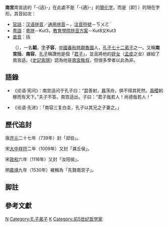 {{CJK-New-Char|284C8|ver=B}}

{{noteTA
|T=zh:南宮适; zh-hans:南宫适; zh-hant:南宮适;
|dt=不轉換／不转换、繁體：南宮适；简体：南宫适
|1=zh:南宮适; zh-hans:南宫适; zh-hant:南宮适;
|d1=不轉換／不转换、繁體：南宮适；简体：南宫适
}}
{{otheruses|subject=孔子弟子南宮适|other=西周开国功臣南宫适|南宫适 (西周)}}
{{儒学}}
'''南宮{{ruby|-{适}-|-{zh-cn:kuò;zh-tw:ㄎㄨㄛˋ}-}}'''<ref>南宮适的「-{适}-」在此處不是「-{適}-」的[[簡化字|簡化字]]，而是{{僻字|𨓈|「氏」之下有「口」，外以「辶」乘着）}}（即[http://www.unicode.org/cgi-bin/refglyph?24-284C8] {{Wayback|url=http://www.unicode.org/cgi-bin/refglyph?24-284C8 |date=20201218184523 }}）的現在字形。其音如次：
*[[官話|官話]]：[[汉语拼音|汉语拼音]]／[[通用拼音|通用拼音]]－{{lang|la|Kuò}}，[[注音符號|注音符號]]－ㄎㄨㄛˋ
*[[粤語|粤語]]：[[香港語言學學會粵語拼音方案|粵拼]]－Kut3，[[教育學院拼音方案|教育學院拼音方案]]－Kut8又Kut3
*[[直音|直音]]：括</ref>（{{bd|？||？||catIdx=N南宫}}），一名'''韜'''，[[表字|字]]'''子容'''，[[中國|中國]][[春秋時期|春秋時期]][[魯國|魯國]]人，[[孔子弟子列表|孔子七十二弟子]]之一。又稱'''南宮括'''、'''南容'''，[[孔子|孔子]]稱讚他是個「[[君子|君子]]」，並且將他的[[姪女|姪女]]（[[孟皮|孟皮]]之女）嫁給了南宮适。《[[史記索隱|史記索隱]]》認為他是[[南宮敬叔|南宮敬叔]]，但很多學者以此為非。

==語錄==
* 《论语·宪问》：南宫适问于孔子曰：“[[羿|羿]]善射，[[奡|奡]]荡舟，俱不得其死然。[[禹|禹]][[稷|稷]]躬稼而有天下。”夫子不答。南宫适出。子曰：“君子哉若人！尚德哉若人！” 

* 《论语·先进》：「南容三复白圭，孔子以其兄之子妻之。」

==歷代追封==
唐[[开元|开元]]二十七年（739年）封「郯伯」。

宋[[大中祥符|大中祥符]]二年（1009年）又封「龚丘侯」。

宋[[政和|政和]]六年（1116年）又封「汝阳侯」。

明[[嘉靖|嘉靖]]九年（1530年）被稱為「先賢南宫子」。

==脚註==
<references />

==參考文獻==
{{reflist}}

{{孔子弟子}}

[[Category:春秋戰國儒家人物|N]]
[[Category:孔子弟子|Category:孔子弟子]]
[[Category:南宮姓|K]]
[[Category:前5世纪哲学家|Category:前5世纪哲学家]]